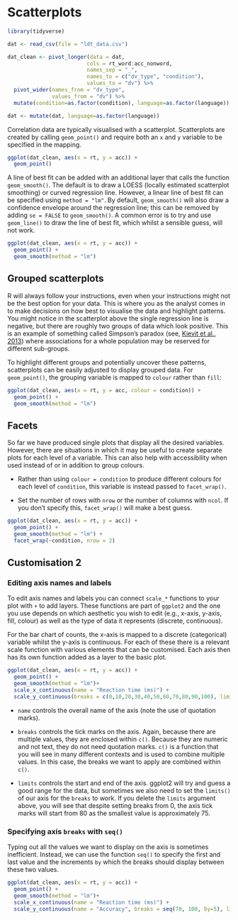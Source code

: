 # Scatterplots

```r
library(tidyverse)

dat <- read_csv(file = "ldt_data.csv")

dat_clean <- pivot_longer(data = dat, 
                         cols = rt_word:acc_nonword, 
                         names_sep = "_", 
                         names_to = c("dv_type", "condition"),
                         values_to = "dv") %>%
  pivot_wider(names_from = "dv_type", 
              values_from = "dv") %>% 
  mutate(condition=as.factor(condition), language=as.factor(language))

dat <- mutate(dat, language=as.factor(language))
```

Correlation data are typically visualised with a scatterplot. Scatterplots are created by calling `geom_point()` and require both an `x` and `y` variable to be specified in the mapping.

```r
ggplot(dat_clean, aes(x = rt, y = acc)) +
  geom_point()
```

A line of best fit can be added with an additional layer that calls the function `geom_smooth()`. The default is to draw a LOESS (locally estimated scatterplot smoothing) or curved regression line. However, a linear line of best fit can be specified using `method = "lm"`. By default, `geom_smooth()` will also draw a confidence envelope around the regression line; this can be removed by adding `se = FALSE` to `geom_smooth()`. A common error is to try and use `geom_line()` to draw the line of best fit, which whilst a sensible guess, will not work.

```r
ggplot(dat_clean, aes(x = rt, y = acc)) +
  geom_point() +
  geom_smooth(method = "lm")
```

## Grouped scatterplots

R will always follow your instructions, even when your instructions might not be the best option for your data. This is where you as the analyst comes in to make decisions on how best to visualise the data and highlight patterns. You might notice in the scatterplot above the single regression line is negative, but there are roughly two groups of data which look positive. This is an example of something called Simpson's paradox (see, [Kievit et al., 2013](https://www.frontiersin.org/articles/10.3389/fpsyg.2013.00513/full)) where associations for a whole population may be reserved for different sub-groups. 

To highlight different groups and potentially uncover these patterns, scatterplots can be easily adjusted to display grouped data. For `geom_point()`, the grouping variable is mapped to `colour` rather than `fill`:

```r
ggplot(dat_clean, aes(x = rt, y = acc, colour = condition)) +
  geom_point() +
  geom_smooth(method = "lm")

```

## Facets

So far we have produced single plots that display all the desired variables. However, there are situations in which it may be useful to create separate plots for each level of a variable. This can also help with accessibility when used instead of or in addition to group colours.

-   Rather than using `colour = condition` to produce different colours for each level of `condition`, this variable is instead passed to `facet_wrap()`.

-   Set the number of rows with `nrow` or the number of columns with `ncol`. If you don't specify this, `facet_wrap()` will make a best guess.

```r
ggplot(dat_clean, aes(x = rt, y = acc)) +
  geom_point() +
  geom_smooth(method = "lm") +
  facet_wrap(~condition, nrow = 2)
```

## Customisation 2

### Editing axis names and labels

To edit axis names and labels you can connect `scale_*` functions to your plot with `+` to add layers. These functions are part of `ggplot2` and the one you use depends on which aesthetic you wish to edit (e.g., x-axis, y-axis, fill, colour) as well as the type of data it represents (discrete, continuous).

For the bar chart of counts, the x-axis is mapped to a discrete (categorical) variable whilst the y-axis is continuous. For each of these there is a relevant scale function with various elements that can be customised. Each axis then has its own function added as a layer to the basic plot. 

```r
ggplot(dat_clean, aes(x = rt, y = acc)) +
  geom_point() +
  geom_smooth(method = "lm")+
  scale_x_continuous(name = "Reaction time (ms)") +
  scale_y_continuous(breaks = c(0,10,20,30,40,50,60,70,80,90,100), limits= c(0, 100))
```

-   `name` controls the overall name of the axis (note the use of quotation marks).

-   `breaks` controls the tick marks on the axis. Again, because there are multiple values, they are enclosed within `c()`. Because they are numeric and not text, they do not need quotation marks. `c()` is a function that you will see in many different contexts and is used to combine multiple values. In this case, the breaks we want to apply are combined within `c()`. 

-   `limits` controls the start and end of the axis. ggplot2 will try and guess a good range for the data, but sometimes we also need to set the `limits()` of our axis for the `breaks` to work. If you delete the `limits` argument above, you will see that despite setting breaks from 0, the axis tick marks will start from 80 as the smallest value is approximately 75. 

### Specifying axis `breaks` with `seq()`

Typing out all the values we want to display on the axis is sometimes inefficient. Instead, we can use the function `seq()` to specify the first and last value and the increments `by` which the breaks should display between these two values.

```r
ggplot(dat_clean, aes(x = rt, y = acc)) +
  geom_point() +
  geom_smooth(method = "lm")+
  scale_x_continuous(name = "Reaction time (ms)") +
  scale_y_continuous(name = "Accuracy", breaks = seq(70, 100, by=5), limits= c(70,100))
```
